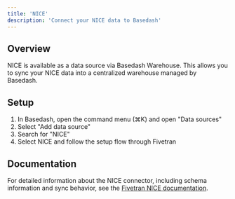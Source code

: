 ```yaml
---
title: 'NICE'
description: 'Connect your NICE data to Basedash'
---
```


## Overview

NICE is available as a data source via Basedash Warehouse. This allows you to sync your NICE data into a centralized warehouse managed by Basedash.

## Setup

1. In Basedash, open the command menu (⌘K) and open "Data sources"
2. Select "Add data source"
3. Search for "NICE"
4. Select NICE and follow the setup flow through Fivetran

## Documentation

For detailed information about the NICE connector, including schema information and sync behavior, see the [Fivetran NICE documentation](https://fivetran.com/docs/connectors/applications/nice).
